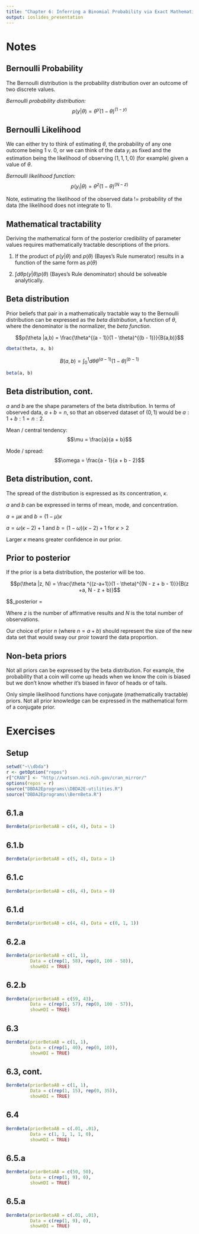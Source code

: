 ```yaml
---
title: "Chapter 6: Inferring a Binomial Probability via Exact Mathematical Analysis"
output: ioslides_presentation
---
```


# Notes

## Bernoulli Probability

The Bernoulli distribution is the probability distribution over an outcome of two discrete values.

*Bernoulli probability distribution:*
$$p(y|\theta) = \theta ^y(1 - \theta)^{(1 - y)}$$


## Bernoulli Likelihood

We can either try to think of estimating $\theta$, the probability of any one outcome being 1 v. 0, or we can think of the data ${y_i}$ as fixed and the estimation being the likelihood of observing $(1,1,1,0)$ (for example) given a value of $\theta$.

*Bernoulli likelihood function:*
$$p({y_i}|\theta) = \theta ^z(1 - \theta)^{(N - z)}$$

Note, estimating the likelihood of the observed data != probability of the data (the likelihood does not integrate to 1).


## Mathematical tractability

Deriving the mathematical form of the posterior credibility of parameter values requires mathematically tractable descriptions of the priors.

1. If the product of $p(y|\theta)$ and $p(\theta)$ (Bayes's Rule numerator) results in a function of the same form as $p(\theta)$

2. $\int d\theta p(y|\theta) p(\theta)$ (Bayes's Rule denominator) should be solveable analytically.


## Beta distribution

Prior beliefs that pair in a mathematically tractable way to the Bernoulli distribution can be expressed as the *beta distribution*, a function of $\theta$, where the denominator is the normalizer, the *beta function*.

$$p(\theta |a,b) = \frac{\theta^{(a - 1)}(1 - \theta)^{(b - 1)}}{B(a,b)}$$
```r
dbeta(theta, a, b)
```

$$B(a,b) = \int_0^1 d\theta  \theta^{(a - 1)}(1 - \theta)^{(b - 1)}$$
```r
beta(a, b)
```


## Beta distribution, cont.

$a$ and $b$ are the shape parameters of the beta distribution. In terms of observed data, $a + b = n$, so that an observed dataset of $(0,1)$ would be $a:1 + b:1 = n:2$.

Mean / central tendency:
$$\mu = \frac{a}{a + b}$$

Mode / spread:
$$\omega = \frac{a - 1}{a + b - 2}$$


## Beta distribution, cont.

The spread of the distribution is expressed as its concentration, $\kappa$.

*a* and *b* can be expressed in terms of mean, mode, and concentration.

$a = \mu\kappa$ and $b = (1 - \mu)\kappa$

$a = \omega(\kappa - 2) + 1$ and $b = (1 - \omega)(\kappa - 2) + 1$ for $\kappa > 2$

Larger $\kappa$ means greater confidence in our prior.


## Prior to posterior

If the prior is a beta distribution, the posterior will be too.

$$p(\theta |z, N) = \frac{\theta ^{(z-a+1)}(1 - \theta)^{(N - z + b - 1)}}{B(z +a, N - z + b)}$$

$$\mu_posterior = \frac{z + a}{N + a + b}

Where $z$ is the number of affirmative results and $N$ is the total number of observations.

Our choice of prior $n$ (where $n = a + b$) should represent the size of the new data set that would sway our proir toward the data proportion.

## Non-beta priors

Not all priors can be expressed by the beta distribution. For example, the probability that a coin will come up heads when we know the coin is biased but we don't know whether it's biased in favor of heads or of tails.

Only simple likelihood functions have conjugate (mathematically tractable) priors. Not all prior knowledge can be expressed in the mathematical form of a conjugate prior.


# Exercises


## Setup

```r
setwd("~\\dbda")
r <- getOption("repos")
r["CRAN"] <- "http://watson.nci.nih.gov/cran_mirror/"
options(repos = r)
source("DBDA2Eprograms\\DBDA2E-utilities.R")
source("DBDA2Eprograms\\BernBeta.R")
```

## 6.1.a

```r
BernBeta(priorBetaAB = c(4, 4), Data = 1)
```

## 6.1.b

```r
BernBeta(priorBetaAB = c(5, 4), Data = 1)
```

## 6.1.c

```r
BernBeta(priorBetaAB = c(6, 4), Data = 0)
```

## 6.1.d

```r
BernBeta(priorBetaAB = c(4, 4), Data = c(0, 1, 1))
```

## 6.2.a

```r
BernBeta(priorBetaAB = c(1, 1),
         Data = c(rep(1, 58), rep(0, 100 - 58)),
         showHDI = TRUE)
```

## 6.2.b

```r
BernBeta(priorBetaAB = c(59, 43),
         Data = c(rep(1, 57), rep(0, 100 - 57)),
         showHDI = TRUE)
```

## 6.3

```r
BernBeta(priorBetaAB = c(1, 1),
         Data = c(rep(1, 40), rep(0, 10)),
         showHDI = TRUE)
```

## 6.3, cont.

```r
BernBeta(priorBetaAB = c(1, 1),
         Data = c(rep(1, 15), rep(0, 35)),
         showHDI = TRUE)
```

## 6.4

```r
BernBeta(priorBetaAB = c(.01, .01),
         Data = c(1, 1, 1, 1, 0),
         showHDI = TRUE)
```

## 6.5.a

```r
BernBeta(priorBetaAB = c(50, 50),
         Data = c(rep(1, 9), 0),
         showHDI = TRUE)
```

## 6.5.a

```r
BernBeta(priorBetaAB = c(.01, .01),
         Data = c(rep(1, 9), 0),
         showHDI = TRUE)
```